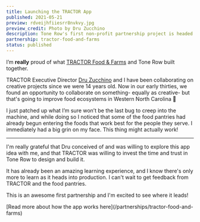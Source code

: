 ```yaml
---
title: Launching the TRACTOR App
published: 2021-05-21
preview: rdveijhfiiesrr8nvkvy.jpg
preview_credit: Photo by Dru Zucchino
description: Tone Row's first non-profit partnership project is headed into production
partnership: tractor-food-and-farms
status: published
---
```


I’m **really** proud of what [TRACTOR Food & Farms](/partnerships/tractor-food-and-farms) and Tone Row built together.

TRACTOR Executive Director [Dru Zucchino](https://tractorfoodandfarms.com/about-us/staff/) and I have been collaborating on creative projects since we were 14 years old. Now in our early thirties, we found an opportunity to collaborate on something- equally as creative- but that's going to improve food ecosystems in Western North Carolina 🤯

I just patched up what I’m sure won’t be the last bug to creep into the machine, and while doing so I noticed that some of the food pantries had already begun entering the foods that work best for the people they serve. I immediately had a big grin on my face. This thing might actually work!

---

I'm really grateful that Dru conceived of and was willing to explore this app idea with me, and that TRACTOR was willing to invest the time and trust in Tone Row to design and build it.

It has already been an amazing learning experience, and I know there's only more to learn as it heads into production. I can't wait to get feedback from TRACTOR and the food pantries.

This is an awesome first partnership and I'm excited to see where it leads!

<div style={{ textAlign: "center" }}>
  [Read more about how the app works here](/partnerships/tractor-food-and-farms)
</div>

